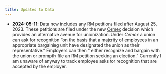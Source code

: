 ```yaml
---
title: Updates to Data
---
```


- **2024-05-11**: Data now includes any RM petitions filed after August 25, 2023. These petitions are filed under the new [Cemex](https://www.nlrb.gov/news-outreach/news-story/board-issues-decision-announcing-new-framework-for-union-representation) decision which provides an alternative avenue for unionization. Under *Cemex* a union can ask for recognition "on the basis that a majority of employees in an appropriate bargaining unit have designated the union as their representative." Employers can then " either recognize and bargain with the union or promptly file an RM petition seeking an election." Currently I am unaware of anyway to track employee asks for recognition that are accepted by the employer.